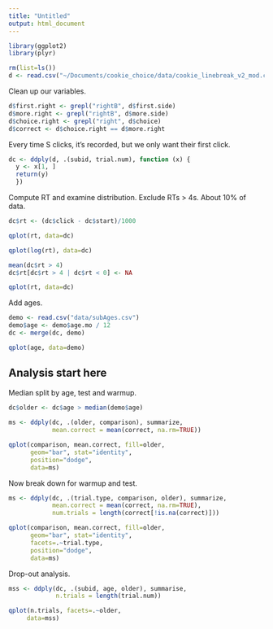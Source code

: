 ```yaml
---
title: "Untitled"
output: html_document
---
```


```r
library(ggplot2)
library(plyr)

rm(list=ls())
d <- read.csv("~/Documents/cookie_choice/data/cookie_linebreak_v2_mod.csv")
```

Clean up our variables. 

```r
d$first.right <- grepl("rightB", d$first.side)
d$more.right <- grepl("rightB", d$more.side)
d$choice.right <- grepl("right", d$choice)
d$correct <- d$choice.right == d$more.right
```

Every time S clicks, it's recorded, but we only want their first click. 

```r
dc <- ddply(d, .(subid, trial.num), function (x) {
  y <- x[1, ]
  return(y)
  })

```

Compute RT and examine distribution. Exclude RTs > 4s. About 10% of data.

```r
dc$rt <- (dc$click - dc$start)/1000

qplot(rt, data=dc)

qplot(log(rt), data=dc)

mean(dc$rt > 4)
dc$rt[dc$rt > 4 | dc$rt < 0] <- NA

qplot(rt, data=dc)
```


Add ages. 

```r
demo <- read.csv("data/subAges.csv")
demo$age <- demo$age.mo / 12
dc <- merge(dc, demo)

qplot(age, data=demo)
```


Analysis start here
-----

Median split by age, test and warmup. 

```r
dc$older <- dc$age > median(demo$age)
 
ms <- ddply(dc, .(older, comparison), summarize, 
            mean.correct = mean(correct, na.rm=TRUE))

qplot(comparison, mean.correct, fill=older,
      geom="bar", stat="identity",
      position="dodge",
      data=ms)

```


Now break down for warmup and test. 

```r
ms <- ddply(dc, .(trial.type, comparison, older), summarize, 
            mean.correct = mean(correct, na.rm=TRUE), 
            num.trials = length(correct[!is.na(correct)]))

qplot(comparison, mean.correct, fill=older,
      geom="bar", stat="identity",
      facets=.~trial.type, 
      position="dodge",
      data=ms)

```


Drop-out analysis.

```r
mss <- ddply(dc, .(subid, age, older), summarise, 
             n.trials = length(trial.num))

qplot(n.trials, facets=.~older, 
     data=mss)

```